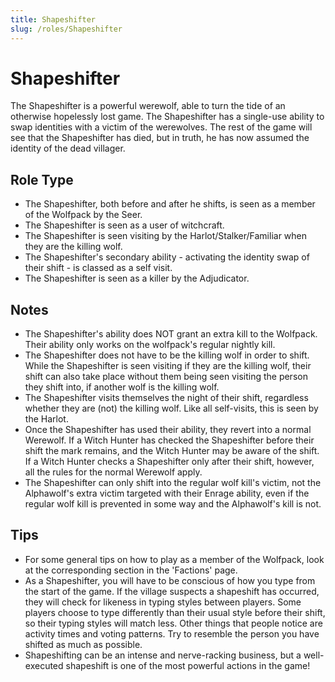 ```yaml
---
title: Shapeshifter
slug: /roles/Shapeshifter
---
```


# Shapeshifter

The Shapeshifter is a powerful werewolf, able to turn the tide of an otherwise hopelessly lost game. The Shapeshifter has a single-use ability to swap identities with a victim of the werewolves. The rest of the game will see that the Shapeshifter has died, but in truth, he has now assumed the identity of the dead villager.

## Role Type

- The Shapeshifter, both before and after he shifts, is seen as a member of the Wolfpack by the Seer.
- The Shapeshifter is seen as a user of witchcraft.
- The Shapeshifter is seen visiting by the Harlot/Stalker/Familiar when they are the killing wolf.
- The Shapeshifter's secondary ability - activating the identity swap of their shift - is classed as a self visit.
- The Shapeshifter is seen as a killer by the Adjudicator.

## Notes

- The Shapeshifter's ability does NOT grant an extra kill to the Wolfpack. Their ability only works on the wolfpack's regular nightly kill.
- The Shapeshifter does not have to be the killing wolf in order to shift. While the Shapeshifter is seen visiting if they are the killing wolf, their shift can also take place without them being seen visiting the person they shift into, if another wolf is the killing wolf.
- The Shapeshifter visits themselves the night of their shift, regardless whether they are (not) the killing wolf. Like all self-visits, this is seen by the Harlot.
- Once the Shapeshifter has used their ability, they revert into a normal Werewolf. If a Witch Hunter has checked the Shapeshifter before their shift the mark remains, and the Witch Hunter may be aware of the shift. If a Witch Hunter checks a Shapeshifter only after their shift, however, all the rules for the normal Werewolf apply.
- The Shapeshifter can only shift into the regular wolf kill's victim, not the Alphawolf's extra victim targeted with their Enrage ability, even if the regular wolf kill is prevented in some way and the Alphawolf's kill is not.

## Tips

- For some general tips on how to play as a member of the Wolfpack, look at the corresponding section in the 'Factions' page.
- As a Shapeshifter, you will have to be conscious of how you type from the start of the game. If the village suspects a shapeshift has occurred, they will check for likeness in typing styles between players. Some players choose to type differently than their usual style before their shift, so their typing styles will match less. Other things that people notice are activity times and voting patterns. Try to resemble the person you have shifted as much as possible.
- Shapeshifting can be an intense and nerve-racking business, but a well-executed shapeshift is one of the most powerful actions in the game!
